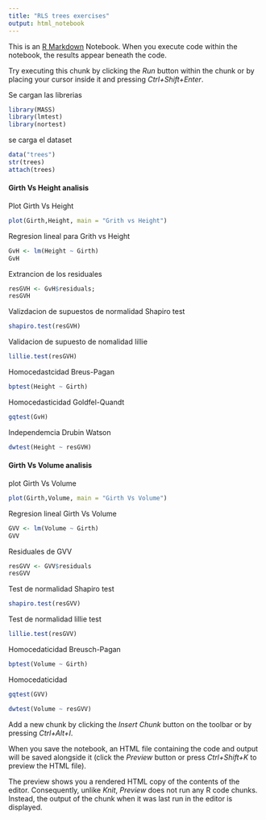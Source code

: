 ```yaml
---
title: "RLS trees exercises"
output: html_notebook
---
```


This is an [R Markdown](http://rmarkdown.rstudio.com) Notebook. When you execute code within the notebook, the results appear beneath the code. 

Try executing this chunk by clicking the *Run* button within the chunk or by placing your cursor inside it and pressing *Ctrl+Shift+Enter*. 

Se cargan las librerias

```r
library(MASS)
library(lmtest)
library(nortest)

```

se carga el dataset
```r

data("trees")
str(trees)
attach(trees)

```
#### Girth Vs Height analisis 

Plot Girth Vs Height
```r

plot(Girth,Height, main = "Grith vs Height")

```
Regresion lineal para Grith vs Height

```r

GvH <- lm(Height ~ Girth)
GvH
```

Extrancion de los residuales

```r

resGVH <- GvH$residuals;
resGVH

```
Valizdacion de supuestos de normalidad Shapiro test
```r

shapiro.test(resGVH)

```
Validacion de supuesto de nomalidad lillie

```r

lillie.test(resGVH)

```
Homocedastcidad Breus-Pagan
```r

bptest(Height ~ Girth)

```
Homocedasticidad Goldfel-Quandt
```r

gqtest(GvH)
```
Independemcia Drubin Watson

```r

dwtest(Height ~ resGVH)

```
#### Girth Vs Volume analisis 

plot Girth Vs Volume

```r

plot(Girth,Volume, main = "Girth Vs Volume")

```
Regresion lineal Girth Vs Volume

```r

GVV <- lm(Volume ~ Girth)
GVV
```
Residuales de GVV

```r
resGVV <- GVV$residuals
resGVV
```
Test de normalidad Shapiro test

```r
shapiro.test(resGVV)

```
Test de normalidad lillie test
```r

lillie.test(resGVV)
```
Homocedaticidad Breusch-Pagan

```r

bptest(Volume ~ Girth)

```
Homocedaticidad
```r
gqtest(GVV)
```
```r
dwtest(Volume ~ resGVV)
```


Add a new chunk by clicking the *Insert Chunk* button on the toolbar or by pressing *Ctrl+Alt+I*.

When you save the notebook, an HTML file containing the code and output will be saved alongside it (click the *Preview* button or press *Ctrl+Shift+K* to preview the HTML file).

The preview shows you a rendered HTML copy of the contents of the editor. Consequently, unlike *Knit*, *Preview* does not run any R code chunks. Instead, the output of the chunk when it was last run in the editor is displayed.
